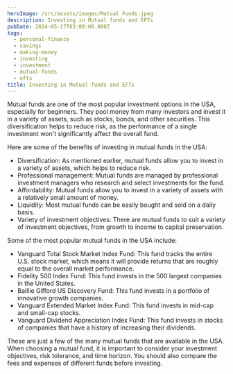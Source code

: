 ```yaml
---
heroImage: /src/assets/images/Mutual Funds.jpeg
description: Investing in Mutual funds and EFTs
pubDate: 2024-05-17T03:00:00.000Z
tags:
  - personal-finance
  - savings
  - making-money
  - investing
  - investment
  - mutual-funds
  - efts
title: Investing in Mutual funds and EFTs
---
```


Mutual funds are one of the most popular investment options in the USA, especially for beginners. They pool money from many investors and invest it in a variety of assets, such as stocks, bonds, and other securities. This diversification helps to reduce risk, as the performance of a single investment won't significantly affect the overall fund.

Here are some of the benefits of investing in mutual funds in the USA:

* Diversification: As mentioned earlier, mutual funds allow you to invest in a variety of assets, which helps to reduce risk.
* Professional management: Mutual funds are managed by professional investment managers who research and select investments for the fund.
* Affordability: Mutual funds allow you to invest in a variety of assets with a relatively small amount of money.
* Liquidity: Most mutual funds can be easily bought and sold on a daily basis.
* Variety of investment objectives: There are mutual funds to suit a variety of investment objectives, from growth to income to capital preservation.

Some of the most popular mutual funds in the USA include:

* Vanguard Total Stock Market Index Fund: This fund tracks the entire U.S. stock market, which means it will provide returns that are roughly equal to the overall market performance.
* Fidelity 500 Index Fund: This fund invests in the 500 largest companies in the United States.
* Baillie Gifford US Discovery Fund: This fund invests in a portfolio of innovative growth companies.
* Vanguard Extended Market Index Fund: This fund invests in mid-cap and small-cap stocks.
* Vanguard Dividend Appreciation Index Fund: This fund invests in stocks of companies that have a history of increasing their dividends.

These are just a few of the many mutual funds that are available in the USA. When choosing a mutual fund, it is important to consider your investment objectives, risk tolerance, and time horizon. You should also compare the fees and expenses of different funds before investing.
